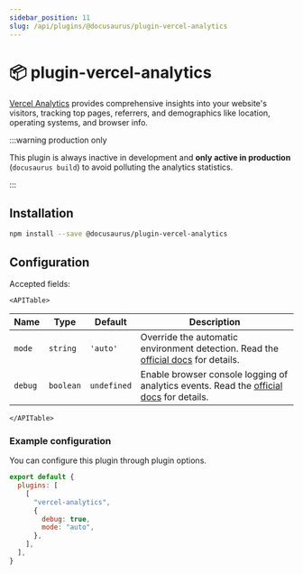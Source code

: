 ```yaml
---
sidebar_position: 11
slug: /api/plugins/@docusaurus/plugin-vercel-analytics
---
```


# 📦 plugin-vercel-analytics


[Vercel Analytics](https://vercel.com/docs/analytics) provides comprehensive insights into your website's visitors, tracking top pages, referrers, and demographics like location, operating systems, and browser info.

:::warning production only

This plugin is always inactive in development and **only active in production** (`docusaurus build`) to avoid polluting the analytics statistics.

:::

## Installation

```bash npm2yarn
npm install --save @docusaurus/plugin-vercel-analytics
```

## Configuration

Accepted fields:

```mdx-code-block
<APITable>
```

| Name    | Type      | Default     | Description                                                                                                                                |
| ------- | --------- | ----------- | ------------------------------------------------------------------------------------------------------------------------------------------ |
| `mode`  | `string`  | `'auto'`    | Override the automatic environment detection. Read the [official docs](https://vercel.com/docs/analytics/package#mode) for details.        |
| `debug` | `boolean` | `undefined` | Enable browser console logging of analytics events. Read the [official docs](https://vercel.com/docs/analytics/package#debug) for details. |

```mdx-code-block
</APITable>
```

### Example configuration

You can configure this plugin through plugin options.

```js title="docusaurus.config.js"
export default {
  plugins: [
    [
      "vercel-analytics",
      {
        debug: true,
        mode: "auto",
      },
    ],
  ],
}
```
